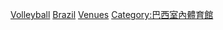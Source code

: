 [[Category:巴西體育場地|Volleyball]]
[[Category:各國排球場館|Brazil]]
[[Category:巴西排球|Venues]]
[[Category:巴西室內體育館|Category:巴西室內體育館]]